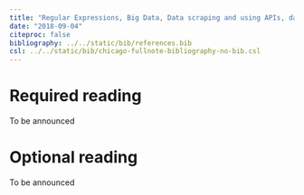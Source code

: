 ```yaml
---
title: "Regular Expressions, Big Data, Data scraping and using APIs, data security"
date: "2018-09-04"
citeproc: false
bibliography: ../../static/bib/references.bib
csl: ../../static/bib/chicago-fullnote-bibliography-no-bib.csl
---
```


# Required reading

To be announced

# Optional reading

To be announced

